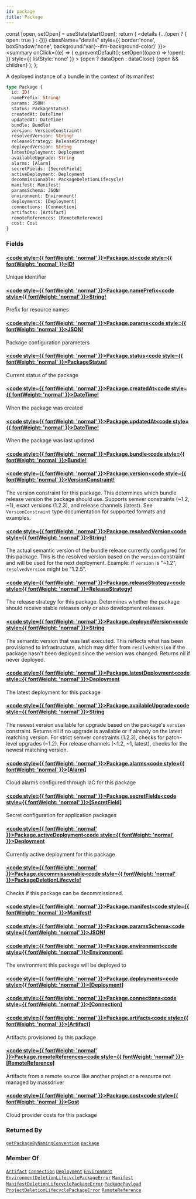 ```yaml
---
id: package
title: Package
---
```









  const [open, setOpen] = useState(startOpen);
  return (
    <details {...(open ? { open: true } : {})} className="details" style={{ border:'none', boxShadow:'none', background:'var(--ifm-background-color)' }}>
      <summary
        onClick={(e) => {
          e.preventDefault();
          setOpen((open) => !open);
        }}
        style={{ listStyle:'none' }}
      >
      {open ? dataOpen : dataClose}
      </summary>
      {open && children}
    </details>
  );
};








A deployed instance of a bundle in the context of its manifest


```graphql
type Package {
  id: ID!
  namePrefix: String!
  params: JSON!
  status: PackageStatus!
  createdAt: DateTime!
  updatedAt: DateTime!
  bundle: Bundle!
  version: VersionConstraint!
  resolvedVersion: String!
  releaseStrategy: ReleaseStrategy!
  deployedVersion: String
  latestDeployment: Deployment
  availableUpgrade: String
  alarms: [Alarm]
  secretFields: [SecretField]
  activeDeployment: Deployment
  decommissionable: PackageDeletionLifecycle!
  manifest: Manifest!
  paramsSchema: JSON!
  environment: Environment!
  deployments: [Deployment]
  connections: [Connection]
  artifacts: [Artifact]
  remoteReferences: [RemoteReference]
  cost: Cost
}
```




### Fields

#### [<code style={{ fontWeight: 'normal' }}>Package.<b>id</b></code>](#)<Bullet />[<code style={{ fontWeight: 'normal' }}><b>ID!</b></code>](/swapi/types/scalars/id.mdx) <Badge class="badge badge--secondary badge--non_null" text="non-null"/> <Badge class="badge badge--secondary " text="scalar"/> 
Unique identifier


#### [<code style={{ fontWeight: 'normal' }}>Package.<b>namePrefix</b></code>](#)<Bullet />[<code style={{ fontWeight: 'normal' }}><b>String!</b></code>](/swapi/types/scalars/string.mdx) <Badge class="badge badge--secondary badge--non_null" text="non-null"/> <Badge class="badge badge--secondary " text="scalar"/> 
Prefix for resource names


#### [<code style={{ fontWeight: 'normal' }}>Package.<b>params</b></code>](#)<Bullet />[<code style={{ fontWeight: 'normal' }}><b>JSON!</b></code>](/swapi/types/scalars/json.mdx) <Badge class="badge badge--secondary badge--non_null" text="non-null"/> <Badge class="badge badge--secondary " text="scalar"/> 
Package configuration parameters


#### [<code style={{ fontWeight: 'normal' }}>Package.<b>status</b></code>](#)<Bullet />[<code style={{ fontWeight: 'normal' }}><b>PackageStatus!</b></code>](/swapi/types/enums/package-status.mdx) <Badge class="badge badge--secondary badge--non_null" text="non-null"/> <Badge class="badge badge--secondary " text="enum"/> 
Current status of the package


#### [<code style={{ fontWeight: 'normal' }}>Package.<b>createdAt</b></code>](#)<Bullet />[<code style={{ fontWeight: 'normal' }}><b>DateTime!</b></code>](/swapi/types/scalars/date-time.mdx) <Badge class="badge badge--secondary badge--non_null" text="non-null"/> <Badge class="badge badge--secondary " text="scalar"/> 
When the package was created


#### [<code style={{ fontWeight: 'normal' }}>Package.<b>updatedAt</b></code>](#)<Bullet />[<code style={{ fontWeight: 'normal' }}><b>DateTime!</b></code>](/swapi/types/scalars/date-time.mdx) <Badge class="badge badge--secondary badge--non_null" text="non-null"/> <Badge class="badge badge--secondary " text="scalar"/> 
When the package was last updated


#### [<code style={{ fontWeight: 'normal' }}>Package.<b>bundle</b></code>](#)<Bullet />[<code style={{ fontWeight: 'normal' }}><b>Bundle!</b></code>](/swapi/types/objects/bundle.mdx) <Badge class="badge badge--secondary badge--non_null" text="non-null"/> <Badge class="badge badge--secondary " text="object"/> 



#### [<code style={{ fontWeight: 'normal' }}>Package.<b>version</b></code>](#)<Bullet />[<code style={{ fontWeight: 'normal' }}><b>VersionConstraint!</b></code>](/swapi/types/scalars/version-constraint.mdx) <Badge class="badge badge--secondary badge--non_null" text="non-null"/> <Badge class="badge badge--secondary " text="scalar"/> 
The version constraint for this package. This determines which bundle release version the package should use.
Supports semver constraints (~1.2, ~1), exact versions (1.2.3), and release channels (latest).
See `VersionConstraint` type documentation for supported formats and examples.


#### [<code style={{ fontWeight: 'normal' }}>Package.<b>resolvedVersion</b></code>](#)<Bullet />[<code style={{ fontWeight: 'normal' }}><b>String!</b></code>](/swapi/types/scalars/string.mdx) <Badge class="badge badge--secondary badge--non_null" text="non-null"/> <Badge class="badge badge--secondary " text="scalar"/> 
The actual semantic version of the bundle release currently configured for this package.
This is the resolved version based on the `version` constraint and will be used for the next deployment.
Example: if `version` is "~1.2", `resolvedVersion` might be "1.2.5".


#### [<code style={{ fontWeight: 'normal' }}>Package.<b>releaseStrategy</b></code>](#)<Bullet />[<code style={{ fontWeight: 'normal' }}><b>ReleaseStrategy!</b></code>](/swapi/types/enums/release-strategy.mdx) <Badge class="badge badge--secondary badge--non_null" text="non-null"/> <Badge class="badge badge--secondary " text="enum"/> 
The release strategy for this package. Determines whether the package should receive
stable releases only or also development releases.


#### [<code style={{ fontWeight: 'normal' }}>Package.<b>deployedVersion</b></code>](#)<Bullet />[<code style={{ fontWeight: 'normal' }}><b>String</b></code>](/swapi/types/scalars/string.mdx) <Badge class="badge badge--secondary " text="scalar"/> 
The semantic version that was last executed.
This reflects what has been provisioned to infrastructure, which may differ from `resolvedVersion`
if the package hasn't been deployed since the version was changed. Returns nil if never deployed.


#### [<code style={{ fontWeight: 'normal' }}>Package.<b>latestDeployment</b></code>](#)<Bullet />[<code style={{ fontWeight: 'normal' }}><b>Deployment</b></code>](/swapi/types/objects/deployment.mdx) <Badge class="badge badge--secondary " text="object"/> 
The latest deployment for this package


#### [<code style={{ fontWeight: 'normal' }}>Package.<b>availableUpgrade</b></code>](#)<Bullet />[<code style={{ fontWeight: 'normal' }}><b>String</b></code>](/swapi/types/scalars/string.mdx) <Badge class="badge badge--secondary " text="scalar"/> 
The newest version available for upgrade based on the package's `version` constraint.
Returns nil if no upgrade is available or if already on the latest matching version.
For strict semver constraints (1.2.3), checks for patch-level upgrades (~1.2).
For release channels (~1.2, ~1, latest), checks for the newest matching version.


#### [<code style={{ fontWeight: 'normal' }}>Package.<b>alarms</b></code>](#)<Bullet />[<code style={{ fontWeight: 'normal' }}><b>[Alarm]</b></code>](/swapi/types/objects/alarm.mdx) <Badge class="badge badge--secondary " text="list"/> <Badge class="badge badge--secondary " text="object"/> 
Cloud alarms configured through IaC for this package


#### [<code style={{ fontWeight: 'normal' }}>Package.<b>secretFields</b></code>](#)<Bullet />[<code style={{ fontWeight: 'normal' }}><b>[SecretField]</b></code>](/swapi/types/objects/secret-field.mdx) <Badge class="badge badge--secondary " text="list"/> <Badge class="badge badge--secondary " text="object"/> 
Secret configuration for application packages


#### [<code style={{ fontWeight: 'normal' }}>Package.<b>activeDeployment</b></code>](#)<Bullet />[<code style={{ fontWeight: 'normal' }}><b>Deployment</b></code>](/swapi/types/objects/deployment.mdx) <Badge class="badge badge--secondary " text="object"/> 
Currently active deployment for this package


#### [<code style={{ fontWeight: 'normal' }}>Package.<b>decommissionable</b></code>](#)<Bullet />[<code style={{ fontWeight: 'normal' }}><b>PackageDeletionLifecycle!</b></code>](/swapi/types/objects/package-deletion-lifecycle.mdx) <Badge class="badge badge--secondary badge--non_null" text="non-null"/> <Badge class="badge badge--secondary " text="object"/> 
Checks if this package can be decommissioned.


#### [<code style={{ fontWeight: 'normal' }}>Package.<b>manifest</b></code>](#)<Bullet />[<code style={{ fontWeight: 'normal' }}><b>Manifest!</b></code>](/swapi/types/objects/manifest.mdx) <Badge class="badge badge--secondary badge--non_null" text="non-null"/> <Badge class="badge badge--secondary " text="object"/> 



#### [<code style={{ fontWeight: 'normal' }}>Package.<b>paramsSchema</b></code>](#)<Bullet />[<code style={{ fontWeight: 'normal' }}><b>JSON!</b></code>](/swapi/types/scalars/json.mdx) <Badge class="badge badge--secondary badge--non_null" text="non-null"/> <Badge class="badge badge--secondary " text="scalar"/> 



#### [<code style={{ fontWeight: 'normal' }}>Package.<b>environment</b></code>](#)<Bullet />[<code style={{ fontWeight: 'normal' }}><b>Environment!</b></code>](/swapi/types/objects/environment.mdx) <Badge class="badge badge--secondary badge--non_null" text="non-null"/> <Badge class="badge badge--secondary " text="object"/> 
The environment this package will be deployed to


#### [<code style={{ fontWeight: 'normal' }}>Package.<b>deployments</b></code>](#)<Bullet />[<code style={{ fontWeight: 'normal' }}><b>[Deployment]</b></code>](/swapi/types/objects/deployment.mdx) <Badge class="badge badge--secondary " text="list"/> <Badge class="badge badge--secondary " text="object"/> 



#### [<code style={{ fontWeight: 'normal' }}>Package.<b>connections</b></code>](#)<Bullet />[<code style={{ fontWeight: 'normal' }}><b>[Connection]</b></code>](/swapi/types/objects/connection.mdx) <Badge class="badge badge--secondary " text="list"/> <Badge class="badge badge--secondary " text="object"/> 



#### [<code style={{ fontWeight: 'normal' }}>Package.<b>artifacts</b></code>](#)<Bullet />[<code style={{ fontWeight: 'normal' }}><b>[Artifact]</b></code>](/swapi/types/objects/artifact.mdx) <Badge class="badge badge--secondary " text="list"/> <Badge class="badge badge--secondary " text="object"/> 
Artifacts provisioned by this package


#### [<code style={{ fontWeight: 'normal' }}>Package.<b>remoteReferences</b></code>](#)<Bullet />[<code style={{ fontWeight: 'normal' }}><b>[RemoteReference]</b></code>](/swapi/types/objects/remote-reference.mdx) <Badge class="badge badge--secondary " text="list"/> <Badge class="badge badge--secondary " text="object"/> 
Artifacts from a remote source like another project or a resource not managed by massdriver


#### [<code style={{ fontWeight: 'normal' }}>Package.<b>cost</b></code>](#)<Bullet />[<code style={{ fontWeight: 'normal' }}><b>Cost</b></code>](/swapi/types/objects/cost.mdx) <Badge class="badge badge--secondary " text="object"/> 
Cloud provider costs for this package






### Returned By

[`getPackageByNamingConvention`](/swapi/operations/queries/get-package-by-naming-convention.mdx)  <Badge class="badge badge--secondary badge--relation" text="query"/><Bullet />[`package`](/swapi/operations/queries/package.mdx)  <Badge class="badge badge--secondary badge--relation" text="query"/>

### Member Of

[`Artifact`](/swapi/types/objects/artifact.mdx)  <Badge class="badge badge--secondary badge--relation" text="object"/><Bullet />[`Connection`](/swapi/types/objects/connection.mdx)  <Badge class="badge badge--secondary badge--relation" text="object"/><Bullet />[`Deployment`](/swapi/types/objects/deployment.mdx)  <Badge class="badge badge--secondary badge--relation" text="object"/><Bullet />[`Environment`](/swapi/types/objects/environment.mdx)  <Badge class="badge badge--secondary badge--relation" text="object"/><Bullet />[`EnvironmentDeletionLifecyclePackageError`](/swapi/types/objects/environment-deletion-lifecycle-package-error.mdx)  <Badge class="badge badge--secondary badge--relation" text="object"/><Bullet />[`Manifest`](/swapi/types/objects/manifest.mdx)  <Badge class="badge badge--secondary badge--relation" text="object"/><Bullet />[`ManifestDeletionLifecyclePackageError`](/swapi/types/objects/manifest-deletion-lifecycle-package-error.mdx)  <Badge class="badge badge--secondary badge--relation" text="object"/><Bullet />[`PackagePayload`](/swapi/types/objects/package-payload.mdx)  <Badge class="badge badge--secondary badge--relation" text="object"/><Bullet />[`ProjectDeletionLifecyclePackageError`](/swapi/types/objects/project-deletion-lifecycle-package-error.mdx)  <Badge class="badge badge--secondary badge--relation" text="object"/><Bullet />[`RemoteReference`](/swapi/types/objects/remote-reference.mdx)  <Badge class="badge badge--secondary badge--relation" text="object"/>
